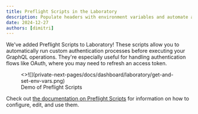 ```yaml
---
title: Preflight Scripts in the Laboratory
description: Populate headers with environment variables and automate authentication flows for GraphQL requests.
date: 2024-12-27
authors: [dimitri]
---
```




We've added Preflight Scripts to Laboratory! These scripts allow you to automatically run custom
authentication processes before executing your GraphQL operations. They're especially useful for
handling authentication flows like OAuth, where you may need to refresh an access token.

<figure className="mt-6">
  <>![](private-next-pages/docs/dashboard/laboratory/get-and-set-env-vars.png)</>
  <figcaption className={figcaptionClass}>Demo of Preflight Scripts</figcaption>
</figure>

Check out [the documentation on Preflight Scripts](/docs/dashboard/laboratory/preflight-scripts) for
information on how to configure, edit, and use them.

